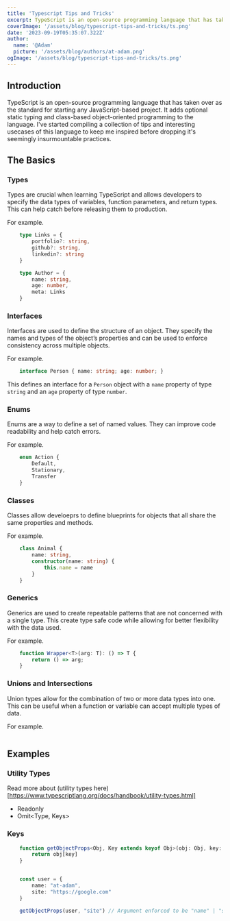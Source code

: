 ```yaml
---
title: 'Typescript Tips and Tricks'
excerpt: TypeScript is an open-source programming language that has taken over as the standard for starting any JavaScript-based project. It adds optional static typing and class-based object-oriented programming to the language. I've started compiling a collection of tips and interesting usecases of this language to keep me inspired before dropping it's seemingly insurmountable practices.
coverImage: '/assets/blog/typescript-tips-and-tricks/ts.png'
date: '2023-09-19T05:35:07.322Z'
author:
  name: '@Adam'
  picture: '/assets/blog/authors/at-adam.png'
ogImage: '/assets/blog/typescript-tips-and-tricks/ts.png'
---
```


## Introduction

TypeScript is an open-source programming language that has taken over as the standard for starting any JavaScript-based project. It adds optional static typing and class-based object-oriented programming to the language. I've started compiling a collection of tips and interesting usecases of this language to keep me inspired before dropping it's seemingly insurmountable practices.

## The Basics

### Types

Types are crucial when learning TypeScript and allows developers to specify the data types of variables, function parameters, and return types. This can help catch before releasing them to production.

For example.

```ts
    type Links = {
        portfolio?: string,
        github?: string,
        linkedin?: string
    }

    type Author = {
        name: string,
        age: number,
        meta: Links
    }
```

### Interfaces

Interfaces are used to define the structure of an object. They specify the names and types of the object’s properties and can be used to enforce consistency across multiple objects.

For example.

```ts
    interface Person { name: string; age: number; }
```

This defines an interface for a `Person` object with a `name` property of type `string` and an `age` property of type `number`.

### Enums

Enums are a way to define a set of named values. They can improve code readability and help catch errors.

For example.

```ts
    enum Action {
        Default,
        Stationary,
        Transfer
    }
```

### Classes

Classes allow develoeprs to define blueprints for objects that all share the same properties and methods.

For example.

```ts
    class Animal {
        name: string,
        constructor(name: string) {
            this.name = name
        }
    }
```

### Generics

Generics are used to create repeatable patterns that are not concerned with a single type. This create type safe code while allowing for better flexibility with the data used.

For example.

```ts
    function Wrapper<T>(arg: T): () => T {
        return () => arg;
    }
```

### Unions and Intersections

Union types allow for the combination of two or more data types into one. This can be useful when a function or variable can accept multiple types of data.

For example.

```ts

```

## Examples

### Utility Types

Read more about (utility types here)[https://www.typescriptlang.org/docs/handbook/utility-types.html]

- Readonly<Type>
- Omit<Type, Keys>

### Keys

```ts
    function getObjectProps<Obj, Key extends keyof Obj>(obj: Obj, key: Key): Obj[Key] {
        return obj[key]
    }


    const user = {
        name: "at-adam",
        site: "https://google.com"
    }

    getObjectProps(user, "site") // Argument enforced to be "name" | "site"
```
